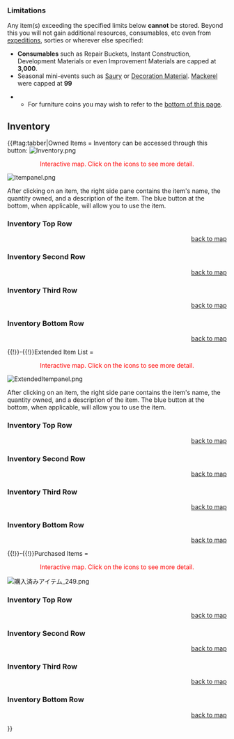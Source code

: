 ===Limitations===
Any item(s) exceeding the specified limits below '''cannot''' be stored. Beyond this you will not gain additional resources, consumables, etc even from [[Expeditions|expeditions]], sorties or wherever else specified:
* '''Consumables''' such as {{IR}} Repair Buckets, {{IC}} Instant Construction, {{DM}} Development Materials or even {{EquipmentCardKai|Improvement Material|icon=true|size=25px}} Improvement Materials are capped at '''3,000'''.
* Seasonal mini-events such as [[Saury]] or [[Decoration Material]]. [[Mackerel]] were capped at '''99'''
<!-- * Furniture coin boxes such as {{EquipmentCardKai|Furniture Box (Small)|icon=true|size=25px}} , {{EquipmentCardKai|Furniture Box (Medium)|icon=true|size=25px}} as well as {{EquipmentCardKai|Furniture Box (Large)|icon=true|size=25px}} are hard capped at '''300'''. -->
** For {{EquipmentCardKai|Furniture Coin|icon=true|size=25px|link=Furniture}} furniture coins you may wish to refer to the [[Shop#Furniture Shop|bottom of this page]].
<!-- * ''For virtually all other items that has '''not been noted otherwise''' as such it is safe to assume that they are capped at '''999'''''. -->

==Inventory==


{{#tag:tabber|Owned Items<!--Item List/保有アイテム-->=
Inventory can be accessed through this button:
[[File:Inventory.png|left]]
{{clear}}
<div style="text-align:center;color:red">Interactive map. Click on the icons to see more detail.</div>
<div id="map3" style="position:relative;">[[File:Itempanel.png|link=]]
{{Item|x-axis=47|y-axis=39|type=ring|link=Shop#Ring}}{{clear}}
{{Item|x-axis=103|y-axis=39|type=medal|link=Shop#Medal}}{{clear}}
{{Item|x-axis=159|y-axis=39|type=screws|link=Shop#Screws}}{{clear}}
{{Item|x-axis=215|y-axis=39|type=irako|link=Shop#Irako}}{{clear}}
{{Item|x-axis=271|y-axis=39|type=presentbox|link=Shop#PresentBox}}{{clear}}
{{Item|x-axis=327|y-axis=39|type=chocolate|link=Shop#Chocolate}}{{clear}}
{{Item|x-axis=382|y-axis=39|type=amedal|link=Shop#AMedal}}{{clear}}
{{Item|x-axis=439|y-axis=39|type=ntablueprint|link=Shop#NTABlueprint}}{{clear}}
{{Item|x-axis=47|y-axis=108|type=sbox|link=Shop#SBox}}{{clear}}
{{Item|x-axis=103|y-axis=108|type=mbox|link=Shop#MBox}}{{clear}}
{{Item|x-axis=159|y-axis=108|type=lbox|link=Shop#LBox}}{{clear}}
{{Item|x-axis=215|y-axis=108|type=mamiya|link=Shop#Mamiya}}{{clear}}
{{Item|x-axis=271|y-axis=108|type=blueprint|link=Shop#Blueprint}}{{clear}}
{{Item|x-axis=327|y-axis=108|type=furniturefairy|link=Shop#Furniturefairy}}{{clear}}
{{Item|x-axis=383|y-axis=108|type=hqpersonnel|link=Shop#HQPersonnel}}{{clear}}
{{Item|x-axis=439|y-axis=108|type=punchhole|link=Shop#Punchhole}}{{clear}}
{{Item|x-axis=47|y-axis=177|type=bucket|link=Shop#Bucket}}{{clear}}
{{Item|x-axis=103|y-axis=177|type=burner|link=Shop#Burner}}{{clear}}
{{Item|x-axis=159|y-axis=177|type=devmat|link=Shop#Devmat}}{{clear}}
{{Item|x-axis=215|y-axis=177|type=dockext|link=Shop#Dockext}}{{clear}}
{{Item|x-axis=271|y-axis=177|type=damecon|link=Shop#Damecon}}{{clear}}
{{Item|x-axis=327|y-axis=177|type=damecongod|link=Shop#DameconGod}}{{clear}}
{{Item|x-axis=383|y-axis=177|type=hishimochi|link=Shop#Hishimochi}}{{clear}}
{{Item|x-axis=439|y-axis=177|type=mackerel|link=Shop#Seasonal}}{{clear}}
{{Item|x-axis=47|y-axis=246|type=acepilot|link=Shop#AcePilot}}{{clear}}
{{Item|x-axis=103|y-axis=246|type=protopult|link=Shop#Protopult}}{{clear}}
{{Item|x-axis=159|y-axis=246|type=netypeengine|link=Shop#NeTypeEngine}}{{clear}}
{{Item|x-axis=215|y-axis=246|type=cannedfish|link=Shop#CannedFish}}{{clear}}
{{Item|x-axis=271|y-axis=246|type=onigiri|link=Shop#Onigiri}}{{clear}}
{{Item|x-axis=327|y-axis=246|type=fueldrum|link=Shop#FuelDrum}}{{clear}}
{{Item|x-axis=383|y-axis=246|type=constructcorps|link=Shop#ConstructionCorps}}{{clear}}
<!--{{Item|x-axis=439|y-axis=246|type=mackerel|link=placeholder1}}{{clear}}-->
</div>
{{clear}}
After clicking on an item, the right side pane contains the item's name, the quantity owned, and a description of the item. The blue button at the bottom, when applicable, will allow you to use the item.

===Inventory Top Row===
{{{!}} class="article-table article-table-selected" style="width: 670px;" border="0" cellpadding="1" cellspacing="1"
{{!}}-id="Inventory_Top_Row"
! scope="col" style="text-align: center;" {{!}}Icon
! scope="col" style="text-align: center;" {{!}}Item Name
! scope="col" style="text-align: center;" {{!}}Description
{{!}}-id="Ring"
{{!}} style="text-align: center;" {{!}}{{EquipmentCardKai|Marriage Ring and Documents|icon=true|size=50px}}
{{!}} style="text-align: center;" {{!}}Marriage Ring and Documents
{{!}} style="text-align: center;" {{!}}For the provisional [[Marriage]] system.
{{!}}-id="Medal"
{{!}} style="text-align: center;" {{!}}{{EquipmentCardKai|Medal|icon=true|size=50px}}
{{!}} style="text-align: center;" {{!}}[[Medal|Medals]]
{{!}} style="text-align: center;" {{!}}Earned by clearing Extra Operation maps and Event maps. These can be exchanged for Remodel Blueprints or a pittance of materials.
{{!}}-id="Screws"
{{!}} style="text-align: center;" {{!}}{{EquipmentCardKai|Improvement Material|icon=true|size=50px}}
{{!}} style="text-align: center;" {{!}}Improvement Materials
{{!}} style="text-align: center;" {{!}}Used in [[Akashi's Improvement Arsenal]] once you've acquired [[Akashi]]
{{!}}-id="Irako"
{{!}} style="text-align: center;" {{!}}{{EquipmentCardKai|Food Supply Ship Irako|icon=true|size=50px}}
{{!}} style="text-align: center;" {{!}}Food Supply Ship Irako
{{!}} style="text-align: center;" {{!}}Morale boosting desserts to boost ships to 'sparkling' status. Available *through some [[Quests]]. See more at [[Morale/Fatigue#Food_Supply_Ship_.22Irako.22|Morale/Fatigue]]
{{!}}-id="PresentBox"
{{!}} style="text-align: center;" {{!}}{{EquipmentCardKai|Present Box|icon=true|size=50px}}
{{!}} style="text-align: center;" {{!}}[[Present Box]]
{{!}} style="text-align: center;" {{!}}Earned by clearing Extra Operation [[World_1#/1-6|1-6]].<br>Can be exchanged for resources.
{{!}}-id="Chocolate"
{{!}} style="text-align: center;" {{!}}{{EquipmentCardKai|Special Chocolate|icon=true|size=50px}}
{{!}} style="text-align: center;" {{!}}[[Seasonal/Valentines_2014|Valentine Chocolate]]
{{!}} style="text-align: center;" {{!}}Reward for logging in from the 14-16th February.<br>Can be exchanged for resources.
{{!}}-id="AMedal"
{{!}} style="text-align: center;" {{!}}{{EquipmentCardKai|First Class Medal|icon=true|size=50px}}
{{!}} style="text-align: center;" {{!}}[[Medal#First_Class_Medal|First Class Medal]]
{{!}} style="text-align: center;" {{!}}Rewarded on completion of the final map of an event on hard difficulty, since [[Winter 2015 Event]].
{{!}}-id="NTABlueprint"
{{!}} style="text-align: center;" {{!}}{{EquipmentCardKai|New Technology Aircraft Blueprint|icon=true|size=50px}}
{{!}} style="text-align: center;" {{!}}[[New Technology Aircraft Blueprint]]
{{!}} style="text-align: center;" {{!}}See main article: [[New Technology Aircraft Blueprint]]
{{!}}}
<div style = "text-align:right">[[#map3|back to map]]</div>

===Inventory Second Row===
{{{!}} class="article-table article-table-selected" style="width: 670px;" border="0" cellpadding="1" cellspacing="1"
{{!}}-id="Inventory_Second_Row"
! scope="col" style="text-align: center;" {{!}}Icon
! scope="col" style="text-align: center;" {{!}}Item Name
! scope="col" style="text-align: center;" {{!}}Description
{{!}}-id="SBox"
{{!}} style="text-align: center;" {{!}}{{EquipmentCardKai|Furniture Box (Small)|icon=true|size=50px}}
{{!}} style="text-align: center;" {{!}}Furniture Box (Small)
{{!}} style="text-align: center;" {{!}}Contains 200 [[Furniture|Furniture Coins]]
{{!}}-id="MBox"
{{!}} style="text-align: center;" {{!}}{{EquipmentCardKai|Furniture Box (Medium)|icon=true|size=50px}}
{{!}} style="text-align: center;" {{!}}Furniture Box (Medium)
{{!}} style="text-align: center;" {{!}}Contains 400 [[Furniture|Furniture Coins]]
{{!}}-id="LBox"
{{!}} style="text-align: center;" {{!}}{{EquipmentCardKai|Furniture Box (Large)|icon=true|size=50px}}
{{!}} style="text-align: center;" {{!}}Furniture Box (Large)
{{!}} style="text-align: center;" {{!}}Contains 700 [[Furniture|Furniture Coins]]
{{!}}-id="Mamiya"
{{!}} style="text-align: center;" {{!}}{{EquipmentCardKai|Food Supply Ship Mamiya|icon=true|size=50px}}
{{!}} style="text-align: center;" {{!}}Food Supply Ship Mamiya
{{!}} style="text-align: center;" {{!}}Morale boosting desserts to remove fatigue. Available through some [[Quests]]. See more at [[Morale/Fatigue#Food_Supply_Ship_.22Irako.22|Fatigue section under Morale]]
{{!}}-id="Blueprint"
{{!}} style="text-align: center;" {{!}}{{EquipmentCardKai|Remodel Blueprint|icon=true|size=50px}}
{{!}} style="text-align: center;" {{!}}Remodel Blueprints
{{!}} style="text-align: center;" {{!}}Blueprints used for some ship's Second remodel. Costs 4 Medals.
{{!}}-id="Furniturefairy"
{{!}} style="text-align: center;" {{!}}{{EquipmentCardKai|Furniture Fairy|icon=true|size=50px}}
{{!}} style="text-align: center;" {{!}}Furniture Fairy
{{!}} style="text-align: center;" {{!}}Special carpentry fairies for building certain [[Furniture]] items.
{{!}}-id="HQPersonnel"
{{!}} style="text-align: center;" {{!}}{{EquipmentCardKai|Headquarters Personnel|icon=true|size=50px}}
{{!}} style="text-align: center;" {{!}}Headquarters Personnel
{{!}} style="text-align: center;" {{!}}Once consumed it permanently allows you to accept additional [[Quest|quest]] based on however many Headquarters Personnel you have consumed (e.g. If you have 1, you can accept 6 quests instead of 5). Reward upon completing [[Quests#D18|Quest D18]] & [[Quests#B134|Quest B134]].
{{!}}-id="Punchhole"
{{!}} style="text-align: center;" {{!}}{{EquipmentCardKai|Reinforcement Expansion|icon=true|size=50px}}
{{!}} style="text-align: center;" {{!}}[[Reinforcement Expansion]]
{{!}} style="text-align: center;" {{!}}See main article: [[Reinforcement Expansion]]
{{!}}}
<div style = "text-align:right">[[#map3|back to map]]</div>

===Inventory Third Row===
{{{!}} class="article-table article-table-selected" style="width: 670px;" border="0" cellpadding="1" cellspacing="1"
{{!}}-id="Inventory_Third_Row"
! scope="col" style="text-align: center;" {{!}}Icon
! scope="col" style="text-align: center;" {{!}}Item Name
! scope="col" style="text-align: center;" {{!}}Description
{{!}}-id="Bucket"
{{!}} style="text-align: center;" {{!}}{{EquipmentCardKai|Instant Repair Material|icon=true|size=50px}}
{{!}} style="text-align: center;" {{!}}Instant Repair Material
{{!}} style="text-align: center;" {{!}}"Buckets" to restore ship HP to full instantly in the [[Docking|Docks]]
{{!}}-id="Burner"
{{!}} style="text-align: center;" {{!}}{{EquipmentCardKai|Instant Construction Material|icon=true|size=50px}}
{{!}} style="text-align: center;" {{!}}Instant Construction Material
{{!}} style="text-align: center;" {{!}}"Blowtorches" to instantly complete a ship construction in the dry dock.
{{!}}-id="Devmat"
{{!}} style="text-align: center;" {{!}}{{EquipmentCardKai|Development Material|icon=true|size=50px}}
{{!}} style="text-align: center;" {{!}}Development Material
{{!}} style="text-align: center;" {{!}}Item consumed when [[Construction|Constructing]] new ships or [[Development|Developing]] new equipment.
{{!}}-id="Dockext"
{{!}} style="text-align: center;" {{!}}{{EquipmentCardKai|Dock Opening Key|icon=true|size=50px}}
{{!}} style="text-align: center;" {{!}}Dock Key
{{!}} style="text-align: center;" {{!}}Used to unlock additional repair docks and construction dry docks
{{!}}-id="Damecon"
{{!}} style="text-align: center;" {{!}}{{EquipmentCardKai|Emergency Repair Personnel|item=true|icon=true|size=50px}}
{{!}} style="text-align: center;" {{!}}Repair Team
{{!}} style="text-align: center;" {{!}}Equipment used to prevent a ship sinking. See the [[Repair Team]] for details.
{{!}}-id="DameconGod"
{{!}} style="text-align: center;" {{!}}{{EquipmentCardKai|Emergency Repair Goddess|item=true|icon=true|size=50px}}
{{!}} style="text-align: center;" {{!}}Repair Goddess
{{!}} style="text-align: center;" {{!}}Equipment used to prevent a ship sinking. See the [[Repair Goddess]] for details.
{{!}}-id="Hishimochi"
{{!}} style="text-align: center;" {{!}}{{EquipmentCardKai|Hishimochi|icon=true|size=50px}}
{{!}} style="text-align: center;" {{!}}[[Hishimochi]]
{{!}} style="text-align: center;" {{!}}Drop from a previous seasonal mini-event.<br>Can be exchanged for resources.
{{!}}-id="Seasonal"
{{!}} style="text-align: center;" {{!}}{{EquipmentCardKai|Mackerel|icon=true|size=50px}}<br>'''-OR-'''<br>{{EquipmentCardKai|Decoration Material|icon=true|size=50px}}
{{!}} style="text-align: center;" {{!}}[[Mackerel]]<br>'''-OR-'''<br>[[Decoration Material]]
{{!}} style="text-align: center;" {{!}}Seasonal item usually appears in this "slot" - usually related to seasonal mini-events.
{{!}}}
<div style = "text-align:right">[[#map3|back to map]]</div>

===Inventory Bottom Row===
{{{!}} class="article-table article-table-selected" style="width: 670px;" border="0" cellpadding="1" cellspacing="1"
{{!}}-id="Inventory_Bottom_Row"
! scope="col" style="text-align: center;" {{!}}Icon
! scope="col" style="text-align: center;" {{!}}Item Name
! scope="col" style="text-align: center;" {{!}}Description
{{!}}-id="AcePilot"
{{!}} style="text-align: center;" {{!}}{{EquipmentCardKai|Skilled Crew Member|icon=true|size=50px}}
{{!}} style="text-align: center;" {{!}}[[Skilled Crew Member]]
{{!}} style="text-align: center;" {{!}}See main article: [[Aircraft Conversion]]
{{!}}-id="Protopult"
{{!}} style="text-align: center;" {{!}}{{EquipmentCardKai|Prototype Flight Deck Catapult|icon=true|size=50px}}
{{!}} style="text-align: center;" {{!}}[[Prototype Flight Deck Catapult]]
{{!}} style="text-align: center;" {{!}}See main article: [[Prototype Flight Deck Catapult]]
{{!}}-id="NeTypeEngine"
{{!}} style="text-align: center;" {{!}}{{EquipmentCardKai|Ne Type Engine|icon=true|size=50px}}
{{!}} style="text-align: center;" {{!}}[[Ne Type Engine]]
{{!}} style="text-align: center;" {{!}}See main article: [[Ne Type Engine]]
{{!}}-id="CannedFish"
{{!}} style="text-align: center;" {{!}}{{EquipmentCardKai|Canned Mackerel|item=true|icon=true|size=50px}}
{{!}} style="text-align: center;" {{!}}[[Canned Mackerel]]
{{!}} style="text-align: center;" {{!}}See main article: [[Mackerel]]
{{!}}-id="Onigiri"
{{!}} style="text-align: center;" {{!}}{{EquipmentCardKai|Combat Ration|item=true|icon=true|size=50px}}
{{!}} style="text-align: center;" {{!}}[[Combat Ration]]
{{!}} style="text-align: center;" {{!}}See main article: [[Combat Ration]]
{{!}}-id="FuelDrum"
{{!}} style="text-align: center;" {{!}}{{EquipmentCardKai|Underway Replenishment|item=true|icon=true|size=50px}}
{{!}} style="text-align: center;" {{!}}[[Underway Replenishment]]
{{!}} style="text-align: center;" {{!}}See main article: [[Underway Replenishment]]
{{!}}-id="ConstructionCorps"
{{!}} style="text-align: center;" {{!}}{{EquipmentCardKai|Construction Corps|icon=true|size=50px}}
{{!}} style="text-align: center;" {{!}}[[Construction Corps]]
{{!}} style="text-align: center;" {{!}}See main article: [[Construction Corps]]
{{!}}-id="placeholder1"
{{!}} style="text-align: center;" {{!}}
{{!}} style="text-align: center;" {{!}}''Placeholder''
{{!}} style="text-align: center;" {{!}}
{{!}}}
<div style = "text-align:right">[[#map3|back to map]]</div>

{{!}}-{{!}}Extended Item List<!--拡張アイテム-->=
{{clear}}
<div style="text-align:center;color:red">Interactive map. Click on the icons to see more detail.</div>
<div id="map5" style="position:relative;">[[File:ExtendedItempanel.png|link=]]
<!--{{Item|x-axis=39|y-axis=39|type=Placeholder10|link=placeholder10}}{{clear}}-->
<!--{{Item|x-axis=95|y-axis=39|type=Placeholder11|link=Shop#placeholder11}}{{clear}}-->
{{Item|x-axis=151|y-axis=39|type=actionreport|link=Shop#ActionReport}}{{clear}}
{{Item|x-axis=39|y-axis=108|type=gunmountmats|link=Shop#GunMountMats}}{{clear}}
{{Item|x-axis=95|y-axis=108|type=aerialmats|link=Shop#AerialMats}}{{clear}}
{{Item|x-axis=151|y-axis=108|type=rocketmats|link=Shop#RocketMats}}{{clear}}
{{Item|x-axis=39|y-axis=177|type=sonigiri|link=Shop#SOnigiri}}{{clear}}
{{Item|x-axis=95|y-axis=177|type=damemat|link=Shop#DameMat}}{{clear}}
<!--{{Item|x-axis=151|y-axis=177|type=Placeholder14|link=Shop#placeholder13}}{{clear}}-->
{{Item|x-axis=39|y-axis=246|type=xmaspresentbox|link=Shop#XmasPresentBox}}{{clear}}
<!--{{Item|x-axis=95|y-axis=246|type=Placeholder15|link=Shop#placeholder15}}{{clear}}-->
<!--{{Item|x-axis=151|y-axis=246|type=Placeholder16|link=Shop#placeholder16}}{{clear}}-->
</div>
{{clear}}
After clicking on an item, the right side pane contains the item's name, the quantity owned, and a description of the item. The blue button at the bottom, when applicable, will allow you to use the item.

===Inventory Top Row===
{{{!}} class="article-table article-table-selected" style="width: 670px;" border="0" cellpadding="1" cellspacing="1"
{{!}}-id="Inventory_Top_Row"
! scope="col" style="text-align: center;" {{!}}Icon
! scope="col" style="text-align: center;" {{!}}Item Name
! scope="col" style="text-align: center;" {{!}}Description
{{!}}-id="Placeholder10"
{{!}} style="text-align: center;" {{!}}
{{!}} style="text-align: center;" {{!}}''Placeholder''
{{!}} style="text-align: center;" {{!}}
{{!}}-id="Placeholder11"
{{!}} style="text-align: center;" {{!}}
{{!}} style="text-align: center;" {{!}}''Placeholder''
{{!}} style="text-align: center;" {{!}}
{{!}}-id="ActionReport"
{{!}} style="text-align: center;" {{!}}{{EquipmentCardKai|Action Report|icon=true|size=50px}}
{{!}} style="text-align: center;" {{!}}[[Action Report]]
{{!}} style="text-align: center;" {{!}}See main article: [[Action Report]]
{{!}}}
<div style = "text-align:right">[[#map5|back to map]]</div>

===Inventory Second Row===
{{{!}} class="article-table article-table-selected" style="width: 670px;" border="0" cellpadding="1" cellspacing="1"
{{!}}-id="Inventory_Second_Row"
! scope="col" style="text-align: center;" {{!}}Icon
! scope="col" style="text-align: center;" {{!}}Item Name
! scope="col" style="text-align: center;" {{!}}Description
{{!}}-id="GunMountMats"
{{!}} style="text-align: center;" {{!}}{{EquipmentCardKai|New Model Gun Mount Improvement Material|icon=true|size=50px}}
{{!}} style="text-align: center;" {{!}}[[New Model Gun Mount Improvement Material]]
{{!}} style="text-align: center;" {{!}}See main article: [[New Model Gun Mount Improvement Material]]
{{!}}-id="AerialMats"
{{!}} style="text-align: center;" {{!}}{{EquipmentCardKai|New Model Aerial Armament Material|icon=true|size=50px}}
{{!}} style="text-align: center;" {{!}}[[New Model Aerial Armament Material]]
{{!}} style="text-align: center;" {{!}}See main article: [[New Model Aerial Armament Material]]
{{!}}-id="RocketMats"
{{!}} style="text-align: center;" {{!}}{{EquipmentCardKai|New Model Rocket Development Material|icon=true|size=50px}}
{{!}} style="text-align: center;" {{!}}[[New Model Rocket Development Material]]
{{!}} style="text-align: center;" {{!}}See main article: [[New Model Rocket Development Material]]
{{!}}}
<div style = "text-align:right">[[#map5|back to map]]</div>

===Inventory Third Row===
{{{!}} class="article-table article-table-selected" style="width: 670px;" border="0" cellpadding="1" cellspacing="1"
{{!}}-id="Inventory_Third_Row"
! scope="col" style="text-align: center;" {{!}}Icon
! scope="col" style="text-align: center;" {{!}}Item Name
! scope="col" style="text-align: center;" {{!}}Description
{{!}}-id="SOnigiri"
{{!}} style="text-align: center;" {{!}}{{EquipmentCardKai|Combat Ration (Special Onigiri)|item=true|icon=true|size=50px}}
{{!}} style="text-align: center;" {{!}}[[Combat Ration (Special Onigiri)]]
{{!}} style="text-align: center;" {{!}}See main article: [[Combat Ration (Special Onigiri)]]
{{!}}-id="DameMat"
{{!}} style="text-align: center;" {{!}}{{EquipmentCardKai|Emergency Repair Material|icon=true|size=50px}}
{{!}} style="text-align: center;" {{!}}[[Emergency Repair Material]]
{{!}} style="text-align: center;" {{!}}See main article: [[Emergency Repair Material]]
{{!}}-id="Placeholder13"
{{!}} style="text-align: center;" {{!}}
{{!}} style="text-align: center;" {{!}}''Placeholder''
{{!}} style="text-align: center;" {{!}}
{{!}}}
<div style = "text-align:right">[[#map5|back to map]]</div>

===Inventory Bottom Row===
{{{!}} class="article-table article-table-selected" style="width: 670px;" border="0" cellpadding="1" cellspacing="1"
{{!}}-id="Inventory_Bottom_Row"
! scope="col" style="text-align: center;" {{!}}Icon
! scope="col" style="text-align: center;" {{!}}Item Name
! scope="col" style="text-align: center;" {{!}}Description
{{!}}-id="XmasPresentBox"
{{!}} style="text-align: center;" {{!}}{{EquipmentCardKai|Xmas Select Gift Box|icon=true|size=50px}}
{{!}} style="text-align: center;" {{!}}Xmas Select Gift Box
{{!}} style="text-align: center;" {{!}}Reward for logging in from the ~24-26 December.<br>Can be exchanged for valuable Equipment.<br>Expires Mid-January.
{{!}}-id="Placeholder15"
{{!}} style="text-align: center;" {{!}}
{{!}} style="text-align: center;" {{!}}''Placeholder''
{{!}} style="text-align: center;" {{!}}
{{!}}-id="Placeholder16"
{{!}} style="text-align: center;" {{!}}
{{!}} style="text-align: center;" {{!}}''Placeholder''
{{!}} style="text-align: center;" {{!}}
{{!}}}
<div style = "text-align:right">[[#map5|back to map]]</div>

<!--







{{!}}-{{!}}Other=
{{clear}}
{{|class="wikitable "  style="width:100%; font-size:12px; line-height:22px; margin:10px auto; 
|-

!colspan="5" style="font-size:14px; line-height:24px;"|Other Mini-Event Items
|-

!rowspan="2"|[[Spring 2018 Mini-Event|Spring 'Food' Mini-Event]]
!colspan="1"|{{EquipmentCardKai|Rice.png|50px|link=Spring_2018_Mini-Event#How_to_Obtain]] {{EquipmentCardKai|Umeboshi.png|50px|link=Spring_2018_Mini-Event#How_to_Obtain]] {{EquipmentCardKai|Nori.png|50px|link=Spring_2018_Mini-Event#How_to_Obtain]] {{EquipmentCardKai|Tea.png|50px|link=Spring_2018_Mini-Event#How_to_Obtain]]
|-
!colspan="1"|{{EquipmentCardKai|Houshou Dinner Ticket.png|50px|link=Spring_2018_Mini-Event#Food_Ingredients]]See main article: [[Spring 2018 Mini-Event]]
|-
!rowspan="1"|[[Setsubun]]
!colspan="1"|{{EquipmentCardKai|Setsubun Beans.png|50px|link=Setsubun]]
|}
{{clear}}








-->
{{!}}-{{!}}Purchased Items<!--購入済みアイテム-->=
<div style="text-align:center;color:red">Interactive map. Click on the icons to see more detail.</div>
<div id="map4" style="position:relative;">[[File:購入済みアイテム_249.png|link=]]
{{Item|x-axis=50|y-axis=68|type=p_fuel|link=Shop#p_Fuel}}{{clear}}
{{Item|x-axis=106|y-axis=68|type=p_ammo|link=Shop#p_Ammo}}{{clear}}
{{Item|x-axis=162|y-axis=68|type=p_steel|link=Shop#p_Steel}}{{clear}}
{{Item|x-axis=252|y-axis=68|type=p_bauxite|link=Shop#p_Bauxite}}{{clear}}
{{Item|x-axis=308|y-axis=68|type=p_damecon|link=Shop#p_Damecon}}{{clear}}
{{Item|x-axis=365|y-axis=68|type=p_damecongod|link=Shop#p_Damecongod}}{{clear}}
{{Item|x-axis=422|y-axis=68|type=p_onigiri|link=Shop#p_Onigiri}}{{clear}}
{{Item|x-axis=50|y-axis=144|type=p_devmat|link=Shop#p_Devmat}}{{clear}}
{{Item|x-axis=106|y-axis=144|type=p_burner|link=Shop#p_Burner}}{{clear}}
{{Item|x-axis=162|y-axis=144|type=p_bucket|link=Shop#p_Bucket}}{{clear}}
{{Item|x-axis=252|y-axis=144|type=p_bargainrsc|link=Shop#p_Bargainrsc}}{{clear}}
{{Item|x-axis=308|y-axis=144|type=p_bargainsort|link=Shop#p_Bargainsort}}{{clear}}
{{Item|x-axis=365|y-axis=144|type=p_dockext|link=Shop#p_Dockext}}{{clear}}
{{Item|x-axis=422|y-axis=144|type=p_fueldrum|link=Shop#p_Fueldrum}}{{clear}}
{{Item|x-axis=50|y-axis=218|type=p_880rscbundl|link=Shop#p_880Rscbundl}}{{clear}}
{{Item|x-axis=106|y-axis=219|type=p_furniturefairy|link=Shop#p_Furniturefairy}}{{clear}}
{{Item|x-axis=162|y-axis=219|type=p_fuelpack|link=Shop#p_Fuelpack}}{{clear}}
{{Item|x-axis=252|y-axis=219|type=p_portexp|link=Shop#PortExtensions}}{{clear}}
{{Item|x-axis=308|y-axis=219|type=p_mamiya|link=Shop#p_Mamiya}}{{clear}}
{{Item|x-axis=365|y-axis=219|type=p_bauxitepack|link=Shop#p_Bauxitepack}}{{clear}}
{{Item|x-axis=422|y-axis=219|type=p_punchhole|link=Shop#p_Punchhole}}{{clear}}
{{Item|x-axis=50|y-axis=292|type=p_ring|link=Shop#PapersandRings}}{{clear}}
{{Item|x-axis=106|y-axis=294|type=p_whitedaycookie|link=Shop#WhiteDayCookies}}{{clear}}
{{Item|x-axis=162|y-axis=294|type=p_irako|link=Shop#p_Irako}}{{clear}}
{{Item|x-axis=252|y-axis=294|type=p_screws|link=Shop#p_Screws}}{{clear}}
{{Item|x-axis=308|y-axis=294|type=p_constructcorps|link=Shop#p_ConstructionCorps}}{{clear}}
{{Item|x-axis=365|y-axis=294|type=p_damemat|link=Shop#p_DameMat}}{{clear}}
<!--{Item|x-axis=422|y-axis=294|type=decorationmaterial|link=Shop#Placeholder24}}{{clear}}-->
</div>
{{clear}}

===Inventory Top Row===
{{{!}} class="article-table article-table-selected" style="width: 670px;" border="0" cellpadding="1" cellspacing="1"
{{!}}-id="Inventory_Top_Row"
! scope="col" style="text-align: center;" {{!}}Icon
! scope="col" style="text-align: center;" {{!}}Item Name
! scope="col" style="text-align: center;" {{!}}Description
{{!}}-id="p_Fuel"
{{!}} style="text-align: center;" {{!}} [[File:Shop Icon Fuel.png|50px]]
{{!}} style="text-align: center;" {{!}} Fuel
{{!}} style="text-align: center;" {{!}} Gives 250 fuel upon consumption
{{!}}-id="p_Ammo"
{{!}} style="text-align: center;" {{!}} [[File:Shop Icon Ammo.png|50px]]
{{!}} style="text-align: center;" {{!}} Ammo
{{!}} style="text-align: center;" {{!}} Gives 250 fuel upon consumption
{{!}}-id="p_Steel"
{{!}} style="text-align: center;" {{!}} [[File:Shop Icon Steel.png|50px]]
{{!}} style="text-align: center;" {{!}} Steel
{{!}} style="text-align: center;" {{!}} Gives 200 steel upon consumption
{{!}}-id="p_Bauxite"
{{!}} style="text-align: center;" {{!}} [[File:Shop Icon Bauxite.png|50px]]
{{!}} style="text-align: center;" {{!}} Bauxite
{{!}} style="text-align: center;" {{!}} Gives 150 bauxite upon consumption
{{!}}-id="p_Damecon"
{{!}} style="text-align: center;" {{!}} [[File:Shop Icon Emergency Repair Personnel.png|50px]]
{{!}} style="text-align: center;" {{!}} Repair Team
{{!}} style="text-align: center;" {{!}} Gives 1 [[Repair Team]] upon consumption
{{!}}-id="p_Damecongod"
{{!}} style="text-align: center;" {{!}} [[File:Shop Icon Emergency Repair Goddess.png|50px]]
{{!}} style="text-align: center;" {{!}} Repair Goddess
{{!}} style="text-align: center;" {{!}} Gives 1 [[Repair Goddess]] upon consumption
{{!}}-id="p_Onigiri"
{{!}} style="text-align: center;" {{!}} [[File:Shop Icon Combat Ration.png|50px]]
{{!}} style="text-align: center;" {{!}} [[Combat Ration|Combat Rations]]
{{!}} style="text-align: center;" {{!}} Gives 3 [[Combat Ration|Combat Rations]] support items upon consumption
{{!}}}
<div style = "text-align:right">[[#map4|back to map]]</div>

===Inventory Second Row===
{{{!}} class="article-table article-table-selected" style="width: 670px;" border="0" cellpadding="1" cellspacing="1"
{{!}}-id="Inventory_Second_Row"
! scope="col" style="text-align: center;" {{!}}Icon
! scope="col" style="text-align: center;" {{!}}Item Name
! scope="col" style="text-align: center;" {{!}}Description
{{!}}-id="p_Devmat"
{{!}} style="text-align: center;" {{!}} [[File:Shop Icon Development Material.png|50px]]
{{!}} style="text-align: center;" {{!}} Development Materials
{{!}} style="text-align: center;" {{!}} Gives 7 development materials upon consumption
{{!}}-id="p_Burner"
{{!}} style="text-align: center;" {{!}} [[File:Shop Icon Instant Construction Material.png|50px]]
{{!}} style="text-align: center;" {{!}} Instant Construction
{{!}} style="text-align: center;" {{!}} Gives 6 instant construction upon consumption
{{!}}-id="p_Bucket"
{{!}} style="text-align: center;" {{!}} [[File:Shop Icon Instant Repair Material.png|50px]]
{{!}} style="text-align: center;" {{!}} Instant Repair
{{!}} style="text-align: center;" {{!}} Gives 6 instant repair buckets upon consumption
{{!}}-id="p_Bargainrsc"
{{!}} style="text-align: center;" {{!}} [[File:Shop Icon Discounted Arsenal Set.png|50px]]
{{!}} style="text-align: center;" {{!}} Bargain resources set
{{!}} style="text-align: center;" {{!}} Gives 1500 steel, 200 ammo, 200 fuel, 200 bauxite and 3 development materials upon consumption
{{!}}-id="p_Bargainsort"
{{!}} style="text-align: center;" {{!}} [[File:Shop Icon Discounted Sortie Set.png|50px]]
{{!}} style="text-align: center;" {{!}} Bargain sortie set
{{!}} style="text-align: center;" {{!}} Gives 500 fuel, 500 ammo, 200 steel and 3 instant repairs upon consumption
{{!}}-id="p_Dockext"
{{!}} style="text-align: center;" {{!}} [[File:Shop Icon Dock Expansion Set.png|50px]]
{{!}} style="text-align: center;" {{!}} Dock Expansion Set 
{{!}} style="text-align: center;" {{!}} Gives 1 key (permanently unlocks 1 repair dock OR 1 construction slot OR 1 [[Fleet Presets]] slot) and gives 6 development materials, 6 instant repairs, as well as 6 instant construction upon consumption
{{!}}-id="p_Fueldrum"
{{!}} style="text-align: center;" {{!}} [[File:Shop Icon Underway Replenishment.png|50px]]
{{!}} style="text-align: center;" {{!}} [[Underway Replenishment]]
{{!}} style="text-align: center;" {{!}} Gives 2 [[Underway Replenishment]] upon consumption
{{!}}}
<div style = "text-align:right">[[#map4|back to map]]</div>

===Inventory Third Row===
{{{!}} class="article-table article-table-selected" style="width: 670px;" border="0" cellpadding="1" cellspacing="1"
{{!}}-id="Inventory_Third_Row"
! scope="col" style="text-align: center;" {{!}}Icon
! scope="col" style="text-align: center;" {{!}}Item Name
! scope="col" style="text-align: center;" {{!}}Description
{{!}}-id="p_880Rscbundl"
{{!}} style="text-align: center;" {{!}} [[File:Shop Icon 88 Resource Set.png|50px]]
{{!}} style="text-align: center;" {{!}} 880 Resource bundle
{{!}} style="text-align: center;" {{!}} Gives 880 of each resource (Fuel, Steel, Ammo, Bauxite)
{{!}}-id="p_Furniturefairy"
{{!}} style="text-align: center;" {{!}} [[File:Shop Icon Furniture Fairy.png|50px]]
{{!}} style="text-align: center;" {{!}} Furniture Fairy
{{!}} style="text-align: center;" {{!}} Gives 1 special order furniture worker (required for some furniture purchases) upon consumption
{{!}}-id="p_Fuelpack"
{{!}} style="text-align: center;" {{!}} [[File:Shop Icon Tanker Expropriation.png|50px]]
{{!}} style="text-align: center;" {{!}} Fuel pack
{{!}} style="text-align: center;" {{!}} Gives 1200 fuel upon consumption
{{!}}-id="PortExtensions"
{{!}} style="text-align: center;" {{!}} [[File:Shop Icon Homeport Expansion.png|50px]]
{{!}} style="text-align: center;" {{!}} Port expansion set
{{!}} style="text-align: center;" {{!}} Increases your ship capacity by 10 and your equipment capacity by 40 
(can only be bought up to however amount of ship slots available. Refer to [[Tutorial:_FAQ| this page]] under "Beginners" tab and "What does the admiral stats page show?" section.)
{{!}}-id="p_Mamiya" 
{{!}} style="text-align: center;" {{!}} [[File:Shop Icon Food Supply Ship Mamiya.png|50px]]
{{!}} style="text-align: center;" {{!}} Mamiya
{{!}} style="text-align: center;" {{!}} Gives 1 Mamiya. See more at [[Morale/Fatigue#Food_Supply_Ship_.22Irako.22|Fatigue section under Morale]]
{{!}}-id="p_Bauxitepack"
{{!}} style="text-align: center;" {{!}} [[File:Shop Icon Aluminium Mass Production.png|50px]]
{{!}} style="text-align: center;" {{!}} Bauxite pack
{{!}} style="text-align: center;" {{!}} Gives 550 bauxite upon consumption
{{!}}-id="p_Punchhole"
{{!}} style="text-align: center;" {{!}} [[File:Shop Icon Reinforcement Expansion.png|50px]]
{{!}} style="text-align: center;" {{!}} Reinforcement slot
{{!}} style="text-align: center;" {{!}} Gives 1 [[Reinforcement Expansion]] item upon consumption
{{!}}}
<div style = "text-align:right">[[#map4|back to map]]</div>

===Inventory Bottom Row===
{{{!}} class="article-table article-table-selected" style="width: 670px;" border="0" cellpadding="1" cellspacing="1"
{{!}}-id="Inventory_Bottom_Row"
! scope="col" style="text-align: center;" {{!}}Icon
! scope="col" style="text-align: center;" {{!}}Item Name
! scope="col" style="text-align: center;" {{!}}Description
{{!}}-id="PapersandRings"
{{!}} style="text-align: center;" {{!}} [[File:Shop Icon Marriage Ring and Documents.png|50px]]
{{!}} style="text-align: center;" {{!}} Marriage papers and wedding ring.
{{!}} style="text-align: center;" {{!}} A set of [[Marriage{{!}}marriage]] papers and ring that allows you to marry the ship of your choice
{{!}}-id="WhiteDayCookies"
{{!}} style="text-align: center;" {{!}} [[File:Shop Icon White Day Cookies.png|50px]]
{{!}} style="text-align: center;" {{!}} White Day Cookies
{{!}} style="text-align: center;" {{!}} Gives one Food Supply Ship Mamiya and 314 Steel, 314 Bauxite, as well as 2 Development material upon consumption
{{!}}-id="p_Irako"
{{!}} style="text-align: center;" {{!}} [[File:Shop Icon Food Supply Ship Irako.png|50px]]
{{!}} style="text-align: center;" {{!}} Irako
{{!}} style="text-align: center;" {{!}} Gives 5 Irako. See more at [[Morale/Fatigue#Food_Supply_Ship_.22Irako.22|Fatigue section under Morale]]
{{!}}-id="p_Screws"
{{!}} style="text-align: center;" {{!}} [[File:Shop Icon Improvement Material.png|50px]]
{{!}} style="text-align: center;" {{!}} Improvement Pack
{{!}} style="text-align: center;" {{!}} Gives 10 Improvement materials upon consumption
{{!}}-id="p_ConstructionCorps"
{{!}} style="text-align: center;" {{!}}[[File:Shop Icon Construction Corps.png|50px]]
{{!}} style="text-align: center;" {{!}}[[Construction Corps]]
{{!}} style="text-align: center;" {{!}}See main article: [[Construction Corps]]
{{!}}-id="p_DameMat"
{{!}} style="text-align: center;" {{!}}[[File:Shop Icon Emergency Repair Material.png|50px]] <!-- Source: https://twitter.com/kurus_es/status/1178656235588993026 -->
{{!}} style="text-align: center;" {{!}}[[Emergency Repair Material]]
{{!}} style="text-align: center;" {{!}}See main article: [[Emergency Repair Material]]
{{!}}-id="Placeholder24"
{{!}} style="text-align: center;" {{!}} 
{{!}} style="text-align: center;" {{!}}''Placeholder''
{{!}} style="text-align: center;" {{!}}
{{!}}}
<div style = "text-align:right">[[#map4|back to map]]</div>
}}
</tabber>